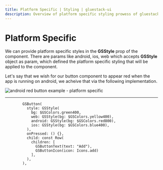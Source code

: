 ```yaml
---
title: Platform Specific | Styling | gluestack-ui
description: Overview of platform specific styling prowess of gluestack ui
---
```



<Meta title="Styling/PlatformSpecific" />

# Platform Specific

We can provide platform specific styles in the **GSStyle** prop of the component. There are params like android, ios, web which accepts **GSStyle** object as param, which defined the platform specific styling that will be applied to the component.

Let's say that we wish for our button component to appear red when the app is running on android, we acheive that via the following implementation.

![android red button example - platform specific](images/styling-platform-specific-ex1.png)
________________________________________________
```
        GSButton(
          style: GSStyle(
            bg: $GSColors.green400,
            web: GSStyle(bg: $GSColors.yellow400),
            android: GSStyle(bg: $GSColors.red800),
            ios: GSStyle(bg: $GSColors.blue400),
          ),
          onPressed: () {},
          child: const Row(
            children: [
              GSButtonText(text: "Add"),
              GSButtonIcon(icon: Icons.add)
            ],
          ),
        ),
```

